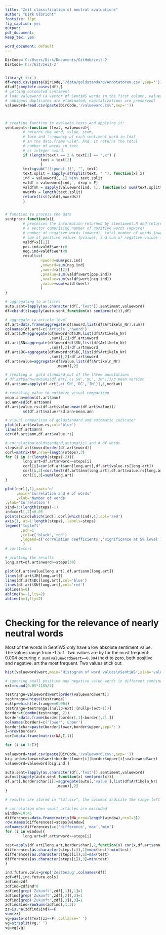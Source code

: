 ```yaml
---
title: "Zeit classification of neutral evaluations"
author: "Dirk Ulbricht"
fontsize: 11pt
fig_caption: yes
output:
pdf_document:
keep_tex: yes

word_document: default
---
```


```r
DirCode='C:/Users/Dirk/Documents/GitHub/zeit-2'
DirCode='h://Git/zeit-2'


library('irr')
df=read.csv(paste(DirCode,'/data/goldstandard/Annotatoren.csv',sep=''))
df=df[complete.cases(df),]
# getting automated sentiment
# load valueword (a vector of SentiWS words in the first column, values in the second, 
# ambigous duplicates are eliminated, capitalizations are preserved)
valueword=read.csv(paste(DirCode,'/valueword.csv',sep=''))



# creating function to evaluate texts and applying it:
sentiment<-function (text, valueword){
        # returns the word, value, stem, 
        # form and frequency of each sentiment word in text
        # in the data.frame valdf. And, it returns the total 
        # number of words in text
        # as integer nword.
        if (length(text) == 2 & text[1] == ",x") {
                text = text[2]
                }
        text=gsub("[[:punct:]]", "", text)
        text.split = sapply(strsplit(text, " "), function(x) x)
        ind = valueword[, 1] %in% text.split
        valdf = valueword[ind, , drop = F]
        valdf$h = sapply(valueword[ind, 1], function(x) sum(text.split%in%x))
        nwords = length(text.split)
        return(list(valdf,nwords))
        }


# function to process the data
sentproc<-function(x){
        # processes the information returned by stentiment.R and returns 
        # a vector comprising number of positive words (npword)
        # number of negative words (nnword), total number of words (nword)
        # sum of positive values (pvalue), and sum of negative values (nvalue)
        valdf=x[[1]]
        pos.ind=valdf$wert>0
        neg.ind=valdf$wert<0
        result=c(
                npword=sum(pos.ind)
                ,nnword=sum(neg.ind)
                ,nword=x[[2]]
                ,pvalue=sum(valdf$wert[pos.ind])
                ,nvalue=sum(valdf$wert[neg.ind])
                ,value=sum(valdf$wert)
                )
}


```


```r
# aggregating to articles
auto.sent=lapply(as.character(df[,'Text']),sentiment,valueword)
df=cbind(t(sapply(auto.sent,function(x) sentproc(x))),df)

# aggregate to article level
df.art=data.frame(aggregate(df$nword,list(df$Artikeln_Nr),sum))
colnames(df.art)=c('Article','nword')
df.art$JM=aggregate(df$nword*df$JM,list(df$Artikeln_Nr)
                    ,sum)[,2]/df.art$nword
df.art$SN=aggregate(df$nword*df$SN,list(df$Artikeln_Nr)
                    ,sum)[,2]/df.art$nword
df.art$DC=aggregate(df$nword*df$DC,list(df$Artikeln_Nr)
                    ,sum)[,2]/df.art$nword
df.art$value=aggregate(df$value,list(df$Artikeln_Nr)
                       ,mean)[,2]

# creating a  gold standard out of the three annotations
# df.art$ann=rowSums(df.art[,c('SN','DC','JM')])/3 mean version
df.art$ann=apply(df.art[,c('SN','DC','JM')],1,median)

# rescaling value to optimize visual comparison
mean.ann=mean(df.art$ann)
sd.ann=sd(df.art$ann)
df.art$value.rs=(df.art$value-mean(df.art$value))/
        sd(df.art$value)*sd.ann+mean.ann

# visual comparison of goldstandard and automatic indicator
plot(df.art$value.rs,col='blue')
lines(df.art$ann)
cor(df.art$ann,df.art$value.rs)

# correlation(goldstandard,automatic) and # of words
steps=df.art$nword[order(df.art$nword)]
corl=matrix(NA,nrow=length(steps),3)
for (i in 1:(length(steps)-2)){
        long.art=df.art$nword>=steps[i]
        corl[i]=cor(df.art$ann[long.art],df.art$value.rs[long.art])
        corl[i,2]=cor.test(df.art$ann[long.art],df.art$value.rs[long.art])$p.value
        corl[i,3]=sum(long.art)
}
```

```r
plot(corl[,1],xaxt='n'
     ,main='Correlation and # of words'
     ,xlab='Number of words'
,ylab='Correlation')
xind=1:(length(steps)-1)
ind=corl[,2]<0.05
points(xind[which(ind)],corl[which(ind),1],col='red')
axis(1, at=1:length(steps), labels=steps)
legend('topleft'
       ,pch=1
       ,col=c('black','red')
       ,legend=c('correlation coefficients','significance at 5% level')
        )
# corl1=corl

```

```r
# plotting the results
long.art=df.art$nword>=steps[30]

plot(df.art$value[long.art],df.art$ann[long.art])
lines(df.art$JM[long.art])
lines(df.art$DC[long.art],col='blue')
lines(df.art$SN[long.art],col='red')
abline(h=0)
abline(h=-1,lty=2)
abline(h=1,lty=2)



```

# Checking for the relevance of nearly neutral words

Most of the words in SentiWS only have a low absolute sentiment value. The values range from -1 to 1. Two values are by far the most frequent: 0.004 occuring `r sum(valueword$wert==0.004)`next to zero, both positive and negative, art the most frequent. Two values stick out:   

```r
hist(valueword$wert,main='Histogram of word values\nSentiWS',xlab='value')

```



```r
# ignoring small positive and negative value-words in different combinations
ext=round(0.05*1185/2)

testrange=valueword$wert[order(valueword$wert)]
testrange=unique(testrange)
nullp=which(testrange==0.004)
testrange=testrange[(nullp-ext):(nullp+(ext-1))]
border=t(combn(testrange, 2))
border=data.frame(border[border[,1]<border[,2],])
colnames(border)=c('lower','upper')
border$char=paste(border$lower,border$upper,sep=':')
I=nrow(border)
corI=data.frame(matrix(NA,I,1))

for (i in 1:I){
        
valueword=read.csv(paste(DirCode,'/valueword.csv',sep=''))
big.ind=valueword$wert<border$lower[i]|border$upper[i]<valueword$wert
valueword=valueword[big.ind,]

auto.sent=lapply(as.character(df[,'Text']),sentiment,valueword)
auto=t(sapply(auto.sent,function(x) sentproc(x)))
df.art[,border$char[i]]=aggregate(auto[,'value'],list(df$Artikeln_Nr)
                       ,mean)[,2]
}

# results are stored in "tdf.csv", the columns indicate the range left out

# correlation when small articles are excluded
window=10:45
differences=data.frame(matrix(NA,nrow=length(window),ncol=3))
row.names(differences)=steps[window]
colnames(differences)=c('difference','max','min')
for (i in window){
        long.art=df.art$nword>=steps[i]

test=apply(df.art[long.art,border$char],2,function(x) cor(x,df.art$ann[long.art]))
differences[as.character(steps[i]),1]=max(test)-min(test)
differences[as.character(steps[i]),2]=max(test)
differences[as.character(steps[i]),3]=min(test)
}

```

```r
ind.future.cols=grep('Zeitbezug',colnames(df))
zdf=df[,ind.future.cols]
zdfind=zdf
zdfind=zdfind*0
zdfind[grep('Zukunft',zdf[,1]),1]=1
zdfind[grep('Zukunft',zdf[,2]),2]=1
zdfind[grep('Zukunft',zdf[,3]),3]=1
zdfind$ind=rowSums(zdfind[,1:3])
zz=is.na(zdfind$ind)==F
sum(zz)
vg=paste(df$Text[zz==F],collapse=' ')
vg=strsplit(vg,' ')
vg=vg[vg]
```



